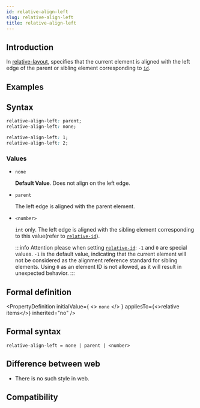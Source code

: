 ```yaml
---
id: relative-align-left
slug: relative-align-left
title: relative-align-left
---
```


## Introduction

In [relative-layout](guide/ui/layout/relative-layout.mdx), specifies that the current element is aligned with the left edge of the parent or sibling element corresponding to [`id`](./relative-id.mdx).

## Examples


<Go
  example="css-api"
  defaultFile="src/relative-align-left/App.tsx"
  img="/assets/doc/css/relative-align-left.png"
  defaultEntryFile="dist/relative-align-left.lynx.bundle"
  entry="src/relative-align-left"
/>

## Syntax

```css
relative-align-left: parent;
relative-align-left: none;

relative-align-left: 1;
relative-align-left: 2;
```

### Values

- `none`

  **Default Value**. Does not align on the left edge.

- `parent`

  The left edge is aligned with the parent element.

- `<number>`

  `int` only. The left edge is aligned with the sibling element corresponding to this value(refer to [`relative-id`](./relative-id.mdx)).

  :::info
  Attention please when setting [`relative-id`](./relative-id.mdx): `-1` and `0` are special values. `-1` is the default value, indicating that the current element will not be considered as the alignment reference standard for sibling elements. Using `0` as an element ID is not allowed, as it will result in unexpected behavior.
  :::

## Formal definition


<PropertyDefinition
  initialValue={
    <>
      <code>none</code>
    </>
  }
  appliesTo={<>relative items</>}
  inherited="no"
/>

## Formal syntax

```
relative-align-left = none | parent | <number>
```

## Difference between web

- There is no such style in web.

## Compatibility


<LegacyCompatTable metadata="css/properties/relative-align-left" />
